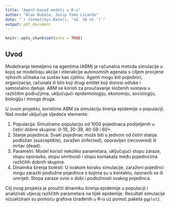 ```yaml
---
title: "Agent-based modeli u R-u"
author: "Alan Bubalo, Josip Tomo Licardo"
date: "`r format(Sys.Date(), '%d. %B %Y.')`"
output: pdf_document
---
```


```r
knitr::opts_chunk$set(echo = TRUE)
```

## Uvod

Modeliranje temeljeno na agentima (ABM) je računalna metoda simulacije u kojoj se modeliraju akcije i interakcije autonomnih agenata s ciljem procjene njihovih učinaka na sustav kao cjelinu. Agenti mogu biti pojedinci, organizacije, računala ili bilo koji drugi entitet koji donosi odluke i samostalno djeluje. ABM se koristi za proučavanje složenih sustava u različitim područjima, uključujući epidemiologiju, ekonomiju, sociologiju, biologiju i mnoga druga.

U ovom projektu, koristimo ABM za simulaciju širenja epidemije u populaciji. Naš model uključuje sljedeće elemente:

1. Populacija: Simuliramo populaciju od 1000 pojedinaca podijeljenih u četiri dobne skupine: 0-19, 20-39, 40-59 i 60+.
2. Stanje pojedinca: Svaki pojedinac može biti u jednom od četiri stanja: podložan (susceptible), zaražen (infected), oporavljen (recovered) ili mrtav (dead).
3. Parametri: Model koristi nekoliko parametara, uključujući stopu zaraze, stopu oporavka, stopu smrtnosti i stopu kontakata među pojedincima različitih dobnih skupina.
4. Dinamika širenja bolesti: U svakom koraku simulacije, zaraženi pojedinci mogu zaraziti podložne pojedince s kojima su u kontaktu, oporaviti se ili umrijeti. Stopa zaraze ovisi o dobi i podložnosti svakog pojedinca.

Cilj ovog projekta je proučiti dinamiku širenja epidemije u populaciji i analizirati utjecaj različitih parametara na tijek epidemije. Rezultati simulacije vizualizirani su pomoću grafova izrađenih u R-u uz pomoć paketa `ggplot2`.
